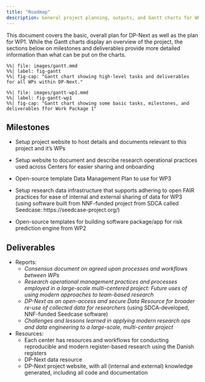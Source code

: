 ```yaml
---
title: "Roadmap"
description: General project planning, outputs, and Gantt charts for WP1.
---
```


This document covers the basic, overall plan for DP-Next as well as the
plan for WP1. While the Gantt charts display an overview of the project,
the sections below on milestones and deliverables provide more detailed
information than what can be put on the charts.

```mermaid
%%| file: images/gantt.mmd
%%| label: fig-gantt
%%| fig-cap: "Gantt chart showing high-level tasks and deliverables for all WPs within DP-Next."
```

```mermaid
%%| file: images/gantt-wp1.mmd
%%| label: fig-gantt-wp1 
%%| fig-cap: "Gantt chart showing some basic tasks, milestones, and deliverables ffor Work Package 1"
```

## Milestones

-   Setup project website to host details and documents relevant to this
    project and it's WPs

-   Setup website to document and describe research operational
    practices used across Centers for easier sharing and onboarding

-   Open-source template Data Management Plan to use for WP3

-   Setup research data infrastructure that supports adhering to open
    FAIR practices for ease of internal and external sharing of data for
    WP3 (using software built from NNF-funded project from SDCA called
    Seedcase: https://seedcase-project.org/)

-   Open-source templates for building software package/app for risk
    prediction engine from WP2

## Deliverables

-   Reports:
    -   *Consensus document on agreed upon processes and workflows
        between WPs*
    -   *Research operational management practices and processes
        employed in a large-scale multi-centered project: Future uses of
        using modern approaches to team-based research*
    -   *DP-Next as an open-access and secure Data Resource for broader
        re-use of collected data for researchers* (using SDCA-developed,
        NNF-funded Seedcase software)
    -   *Challenges and lessons learned in applying modern research ops
        and data engineering to a large-scale, multi-center project*
-   Resources:
    -   Each center has resources and workflows for conducting
        reproducible and modern register-based research using the Danish
        registers
    -   DP-Next data resource
    -   DP-Next project website, with all (internal and external)
        knowledge generated, including all code and documentation
